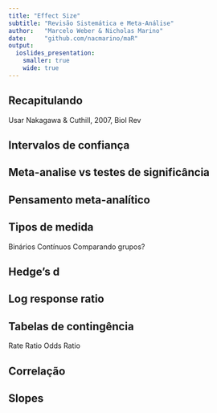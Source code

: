 ```yaml
---
title: "Effect Size"
subtitle: "Revisão Sistemática e Meta-Análise"
author:   "Marcelo Weber & Nicholas Marino"
date:     "github.com/nacmarino/maR"
output: 
  ioslides_presentation:
    smaller: true
    wide: true
---
```


## Recapitulando  

Usar Nakagawa & Cuthill, 2007, Biol Rev

## Intervalos de confiança

## Meta-analise vs testes de significância

## Pensamento meta-analítico

## Tipos de medida

Binários
Contínuos
Comparando grupos?

## Hedge's d

## Log response ratio

## Tabelas de contingência
Rate Ratio
Odds Ratio

## Correlação

## Slopes

